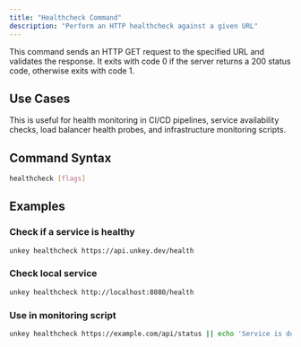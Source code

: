 ```yaml
---
title: "Healthcheck Command"
description: "Perform an HTTP healthcheck against a given URL"
---
```

This command sends an HTTP GET request to the specified URL and validates the response. It exits with code 0 if the server returns a 200 status code, otherwise exits with code 1.

## Use Cases

This is useful for health monitoring in CI/CD pipelines, service availability checks, load balancer health probes, and infrastructure monitoring scripts.

## Command Syntax

```bash
healthcheck [flags]
```

## Examples

### Check if a service is healthy

```bash
unkey healthcheck https://api.unkey.dev/health
```

### Check local service

```bash
unkey healthcheck http://localhost:8080/health
```

### Use in monitoring script

```bash
unkey healthcheck https://example.com/api/status || echo 'Service is down!'
```
